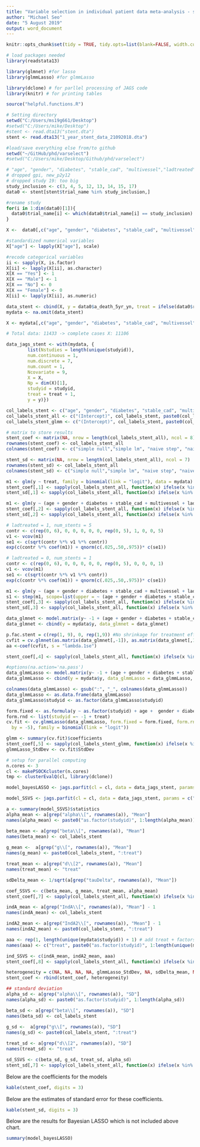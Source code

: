 ```yaml
---
title: "Variable selection in individual patient data meta-analysis - stent dataset"
author: "Michael Seo"
date: "5 August 2019"
output: word_document
---
```


```r
knitr::opts_chunk$set(tidy = TRUE, tidy.opts=list(blank=FALSE, width.cutoff=60), warning = FALSE, message=FALSE, echo = FALSE)
```


```r
# load packages needed
library(readstata13)

library(glmnet) #for lasso
library(glmmLasso) #for glmmLasso

library(dclone) # for parllel processing of JAGS code
library(knitr) # for printing tables 

source("helpful.functions.R")
```


```r
# Setting directory
setwd("C:/Users/ms19g661/Desktop")
#setwd("C:/Users/mike/Desktop")
#stent <- read.dta13("stent.dta")
stent <- read.dta13("1_year_stent_data_21092018.dta")

#load/save everything else from/to github
setwd("~/GitHub/phd/varselect")
#setwd("C:/Users/mike/Desktop/Github/phd/varselect")
```


```r
# "age", "gender", "diabetes", "stable_cad", "multivessel","ladtreated", "overlap", "m_dia_above_3", "gpi", "new_p2y12", "num_stent"
# dropped gpi, new_p2y12
# dropped study 19: too big
study_inclusion <- c(3, 4, 5, 12, 13, 14, 15, 17)
data0 <- stent[stent$trial_name %in% study_inclusion,]

#rename study
for(i in 1:dim(data0)[1]){
  data0$trial_name[i] <- which(data0$trial_name[i] == study_inclusion)
}

X <-  data0[,c("age", "gender", "diabetes", "stable_cad", "multivessel","ladtreated", "overlap", "m_dia_above_3", "num_stent")]

#standardized numerical variables
X["age"] <- lapply(X["age"], scale)

#recode categorical variables
ii <- sapply(X, is.factor)
X[ii] <- lapply(X[ii], as.character)
X[X == "Yes"] <- 1
X[X == "Male"] <- 1
X[X == "No"] <- 0
X[X == "Female"] <- 0
X[ii] <- lapply(X[ii], as.numeric)

data_stent <- cbind(X, y = data0$a_death_5yr_yn, treat = ifelse(data0$rand == "BMS", 0, 1), studyid = data0$trial_name)
mydata <- na.omit(data_stent)

X <- mydata[,c("age", "gender", "diabetes", "stable_cad", "multivessel","ladtreated", "overlap", "m_dia_above_3", "num_stent")]

# Total data: 11433 -> complete cases X: 11106 

data_jags_stent <- with(mydata, {
        list(Nstudies = length(unique(studyid)),
        num.continuous = 1,
        num.discrete = 7,
        num.count = 1,
        Ncovariate = 9,
        X = X,
        Np = dim(X)[1],
        studyid = studyid,
        treat = treat + 1,
        y = y)})

col_labels_stent <- c("age", "gender", "diabetes", "stable_cad", "multivessel", "ladtreated", "overlap", "m_dia_above_3", "num_stent")
col_labels_stent_all <- c("(Intercept)", col_labels_stent, paste0(col_labels_stent, ":treat"), "treat", paste0("as.factor(studyid)", 1:length(unique(mydata$studyid))))
col_labels_stent_glmm <- c("(Intercept)", col_labels_stent, paste0(col_labels_stent, "_treat"), "treat", paste0("as.factor(studyid)", 1:length(unique(mydata$studyid))))

# matrix to store results
stent_coef <- matrix(NA, nrow = length(col_labels_stent_all), ncol = 8)
rownames(stent_coef) <- col_labels_stent_all
colnames(stent_coef) <- c("simple null","simple lm", "naive step", "naive lasso", "glmmLasso", "bayes lasso","SSVS", "SSVS Ind")

stent_sd <- matrix(NA, nrow = length(col_labels_stent_all), ncol = 7)
rownames(stent_sd) <- col_labels_stent_all
colnames(stent_sd) <- c("simple null","simple lm", "naive step", "naive lasso", "glmmLasso", "bayes lasso", "SSVS")
```


```r
m1 <- glm(y ~ treat, family = binomial(link = "logit"), data = mydata)
stent_coef[,1] <- sapply(col_labels_stent_all, function(x) ifelse(x %in% variable.names(m1), summary(m1)$coef[x,"Estimate"], 0))
stent_sd[,1] <- sapply(col_labels_stent_all, function(x) ifelse(x %in% variable.names(m1), summary(m1)$coef[x,"Std. Error"], 0))
```

```r
m1 <- glm(y ~ (age + gender + diabetes + stable_cad + multivessel + ladtreated + overlap + m_dia_above_3 + num_stent)*treat, family = binomial(link = "logit"), data = mydata)
stent_coef[,2] <- sapply(col_labels_stent_all, function(x) ifelse(x %in% variable.names(m1), summary(m1)$coef[x,"Estimate"], 0))
stent_sd[,2] <- sapply(col_labels_stent_all, function(x) ifelse(x %in% variable.names(m1), summary(m1)$coef[x,"Std. Error"], 0))

# ladtreated = 1, num_stents = 5
contr <- c(rep(0, 6), 0, 0, 0, 0, 0, rep(0, 5), 1, 0, 0, 5)
v1 <- vcov(m1)
se1 <- c(sqrt(contr %*% v1 %*% contr))
exp(c(contr %*% coef(m1)) + qnorm(c(.025,.50,.975))* c(se1))

# ladtreated = 0, num_stents = 1
contr <- c(rep(0, 6), 0, 0, 0, 0, 0, rep(0, 5), 0, 0, 0, 1)
v1 <- vcov(m1)
se1 <- c(sqrt(contr %*% v1 %*% contr))
exp(c(contr %*% coef(m1)) + qnorm(c(.025,.50,.975))* c(se1))
```


```r
m1 <- glm(y ~ (age + gender + diabetes + stable_cad + multivessel + ladtreated + overlap + m_dia_above_3 + num_stent)*treat, family = binomial(link = "logit"), data = mydata)
s1 <- step(m1, scope=list(upper = ~ (age + gender + diabetes + stable_cad + multivessel + ladtreated + overlap + m_dia_above_3 + num_stent)*treat, lower = ~ treat))
stent_coef[,3] <- sapply(col_labels_stent_all, function(x) ifelse(x %in% variable.names(s1), summary(s1)$coef[x,"Estimate"], 0))
stent_sd[,3] <- sapply(col_labels_stent_all, function(x) ifelse(x %in% variable.names(s1), summary(s1)$coef[x,"Std. Error"], 0))
```

```r
data_glmnet <- model.matrix(y~ -1 + (age + gender + diabetes + stable_cad + multivessel + ladtreated + overlap + m_dia_above_3 + num_stent)*treat, data = mydata)
data_glmnet <- cbind(y = mydata$y, data_glmnet = data_glmnet)

p.fac.stent = c(rep(1, 9), 0, rep(1,9)) #No shrinkage for treatment effect
cvfit = cv.glmnet(as.matrix(data_glmnet[,-1]), as.matrix(data_glmnet[,1]), penalty.factor = p.fac.stent, family = "binomial", type.measure = "class")
aa <-coef(cvfit, s = "lambda.1se")

stent_coef[,4] <- sapply(col_labels_stent_all, function(x) ifelse(x %in% rownames(aa)[aa[,1] != 0], aa[x,1], 0))
```


```r
#options(na.action='na.pass')
data_glmmLasso <- model.matrix(y~ -1 + (age + gender + diabetes + stable_cad + multivessel + ladtreated + overlap + m_dia_above_3  + num_stent)*treat, data = mydata)
data_glmmLasso <- cbind(y = mydata$y, data_glmmLasso = data_glmmLasso, studyid = mydata$studyid)

colnames(data_glmmLasso) <- gsub(":", "_", colnames(data_glmmLasso))  
data_glmmLasso <- as.data.frame(data_glmmLasso)
data_glmmLasso$studyid <- as.factor(data_glmmLasso$studyid)

form.fixed <- as.formula(y ~ as.factor(studyid) + age +  gender + diabetes + stable_cad + multivessel + ladtreated + overlap + m_dia_above_3 + num_stent + age_treat +  gender_treat + diabetes_treat + stable_cad_treat + multivessel_treat + ladtreated_treat + overlap_treat + m_dia_above_3_treat + num_stent_treat + treat)
form.rnd <- list(studyid =~ -1 + treat)
cv.fit <- cv.glmmLasso(data_glmmLasso, form.fixed = form.fixed, form.rnd = form.rnd, lambda = seq(100, 0,
  by = -5), family = binomial(link = "logit"))
```

```r
glmm <- summary(cv.fit)$coefficients
stent_coef[,5] <- sapply(col_labels_stent_glmm, function(x) ifelse(x %in% rownames(glmm)[glmm[,1] != 0], glmm[x,1], 0))
glmmLasso_StdDev <- cv.fit$StdDev
```

```r
# setup for parallel computing
n.cores <- 3
cl <- makePSOCKcluster(n.cores)
tmp <- clusterEvalQ(cl, library(dclone))
```

```r
model_bayesLASSO <- jags.parfit(cl = cl, data = data_jags_stent, params = c("alpha","beta","g", "d", "tauDelta"), model = "IPD-MA-bayesLASSO-binomial.txt", n.chains = 3, n.adapt = 100, n.update = 100, n.iter = 1000)
```


```r
model_SSVS <- jags.parfit(cl = cl, data = data_jags_stent, params = c("alpha","beta","g", "d", "tauDelta", "IndA", "IndA2"), model = "IPD-MA-SSVS-binomial.txt", n.chains = 3, n.adapt = 100, n.update = 100, n.iter = 1000)
```

```r
a <- summary(model_SSVS)$statistics
alpha_mean <- a[grep("alpha\\[", rownames(a)), "Mean"]
names(alpha_mean) <- paste0("as.factor(studyid)", 1:length(alpha_mean))

beta_mean <- a[grep("beta\\[", rownames(a)), "Mean"]
names(beta_mean) <- col_labels_stent
  
g_mean <-  a[grep("g\\[", rownames(a)), "Mean"]
names(g_mean) <- paste0(col_labels_stent, ":treat")

treat_mean <- a[grep("d\\[2", rownames(a)), "Mean"]
names(treat_mean) <- "treat"

sdDelta_mean <- 1/sqrt(a[grep("tauDelta", rownames(a)), "Mean"])

coef_SSVS <- c(beta_mean, g_mean, treat_mean, alpha_mean)
stent_coef[,7] <- sapply(col_labels_stent_all, function(x) ifelse(x %in% names(coef_SSVS)[coef_SSVS != 0], coef_SSVS[x], 0))

indA_mean <- a[grep("IndA\\[", rownames(a)), "Mean"] - 1
names(indA_mean) <- col_labels_stent

indA2_mean <- a[grep("IndA2\\[", rownames(a)), "Mean"] - 1
names(indA2_mean) <- paste0(col_labels_stent, ":treat")

aaa <- rep(1, length(unique(mydata$studyid)) + 1) # add treat + factors
names(aaa) <- c("treat", paste0("as.factor(studyid)", 1:length(unique(mydata$studyid))))

ind_SSVS <- c(indA_mean, indA2_mean, aaa)
stent_coef[,8] <- sapply(col_labels_stent_all, function(x) ifelse(x %in% names(ind_SSVS)[ind_SSVS != 0], ind_SSVS[x], 0))

heterogeneity = c(NA, NA, NA, NA, glmmLasso_StdDev, NA, sdDelta_mean, NA)
stent_coef <- rbind(stent_coef, heterogeneity)

## standard deviation
alpha_sd <- a[grep("alpha\\[", rownames(a)), "SD"]
names(alpha_sd) <- paste0("as.factor(studyid)", 1:length(alpha_sd))

beta_sd <- a[grep("beta\\[", rownames(a)), "SD"]
names(beta_sd) <- col_labels_stent
  
g_sd <-  a[grep("g\\[", rownames(a)), "SD"]
names(g_sd) <- paste0(col_labels_stent, ":treat")

treat_sd <- a[grep("d\\[2", rownames(a)), "SD"]
names(treat_sd) <- "treat"

sd_SSVS <- c(beta_sd, g_sd, treat_sd, alpha_sd)
stent_sd[,7] <- sapply(col_labels_stent_all, function(x) ifelse(x %in% names(sd_SSVS)[sd_SSVS != 0], sd_SSVS[x], 0))
```


Below are the coefficients for the models

```r
kable(stent_coef, digits = 3)
```

Below are the estimates of standard error for these coefficients.

```r
kable(stent_sd, digits = 3)
```

Below are the results for Bayesian LASSO which is not included above chart.

```r
summary(model_bayesLASSO)
```
